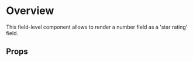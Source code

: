 
<Meta of={DemoStories} />

# Overview

This field-level component allows to render a number field as a 'star rating' field.

<Primary />

## Props

<Controls />

